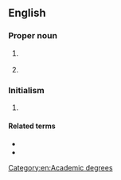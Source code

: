 ==English==

===Proper noun===
{{en-proper noun}}

# {{lb|en|computing}} {{initialism of|en|{{l|en|dimensional|Dimensional}} {{l|en|markup language|Markup Language}}}}
# {{lb|en|database}} {{initialism of|en|{{l|en|data|Data}} {{l|en|manipulation|Manipulation}} {{l|en|language|Language}}}}

===Initialism===
{{rfc-header|lang=en|Initialism}}
{{head|en|initialism}}

# {{initialism of|en|{{l|en|doctor|Doctor}} {{l|en|of}} {{l|en|modern|Modern}} {{l|en|language|Languages}}|nodot=1}} {{gloss|a terminal degree similar to both the [[D.A.]] (Doctor of Arts) and [[Ph.D.]] in Foreign Languages. See also: [[doctor]]}}
====Related terms====
* {{l|en|DCL}}
* {{l|en|DDL}}

[[Category:en:Academic degrees‎]]